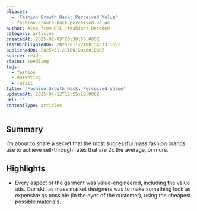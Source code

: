 ```yaml
---
aliases:
  - 'Fashion Growth Hack: Perceived Value'
  - fashion-growth-hack-perceived-value
author: Alex from DTC (fashion) Decoded
category: articles
createdAt: 2025-02-09T20:38:50.000Z
lastHighlightedOn: 2025-01-22T08:54:33.565Z
publishedOn: 2025-01-21T00:00:00.000Z
source: reader
status: seedling
tags:
  - fashion
  - marketing
  - retail
title: 'Fashion Growth Hack: Perceived Value'
updatedAt: 2025-04-12T15:55:18.000Z
url: ''
contentType: articles
---
```

## Summary

I’m about to share a secret that the most successful mass fashion brands use to achieve sell-through rates that are 2x the average, or more.

## Highlights

- Every aspect of the garment was value-engineered, including the value ads. Our skill as mass market designers was to make something look as expensive as possible (in the eyes of the customer), using the cheapest possible materials.
